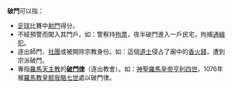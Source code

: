 '''破門'''可以指：
* [[足球|足球]]比賽中[[射門|射門]]得分。
* 不經預警而闖入其門戶。如：警察持[[拘票|拘票]]，夜半破門進入一戶民宅，拘捕[[通緝犯|通緝犯]]。
* 逐出師門、[[社團|社團]]或被開除宗教身份。如：這個[[道士|道士]]侵占了廟中的[[香火錢|香火錢]]，遭到宗派破門。
* 專指[[羅馬|羅馬]][[天主教|天主教]]的'''[[絕罰|破門律]]'''（逐出教會）。如：[[神聖羅馬皇帝|神聖羅馬皇帝]][[亨利四世_(神圣罗马帝国)|亨利四世]]，1076年被[[羅馬教皇|羅馬教皇]][[额我略七世|额我略七世]]處以破門律。

{{disambig|CAT=二字消歧义}}